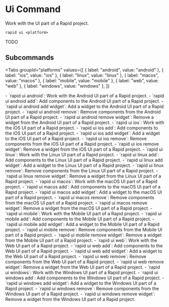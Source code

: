 # Ui Command

Work with the UI part of a Rapid project.

```
rapid ui <platform>
```

TODO

## Subcommands

<Tabs
  groupId="platforms"
  values={[
    { label: "android", value: "android" },
    { label: "ios", value: "ios" },
    { label: "linux", value: "linux" },
    { label: "macos", value: "macos" },
    { label: "mobile", value: "mobile" },
    { label: "web", value: "web" },
    { label: "windows", value: "windows" },
  ]}
>
<TabItem value="android">
- `rapid ui android`: Work with the Android UI part of a Rapid project.
  - `rapid ui android add`: Add components to the Android UI part of a Rapid project.
    - `rapid ui android add widget`: Add a widget to the Android UI part of a Rapid project.
  - `rapid ui android remove`: Remove components from the Android UI part of a Rapid project.
    - `rapid ui android remove widget`: Remove a widget from the Android UI part of a Rapid project.
</TabItem>
<TabItem value="ios">
- `rapid ui ios`: Work with the iOS UI part of a Rapid project.
  - `rapid ui ios add`: Add components to the iOS UI part of a Rapid project.
    - `rapid ui ios add widget`: Add a widget to the iOS UI part of a Rapid project.
  - `rapid ui ios remove`: Remove components from the iOS UI part of a Rapid project.
    - `rapid ui ios remove widget`: Remove a widget from the iOS UI part of a Rapid project.
</TabItem>
<TabItem value="linux">
- `rapid ui linux`: Work with the Linux UI part of a Rapid project.
  - `rapid ui linux add`: Add components to the Linux UI part of a Rapid project.
    - `rapid ui linux add widget`: Add a widget to the Linux UI part of a Rapid project.
  - `rapid ui linux remove`: Remove components from the Linux UI part of a Rapid project.
    - `rapid ui linux remove widget`: Remove a widget from the Linux UI part of a Rapid project.
</TabItem>
<TabItem value="macos">
- `rapid ui macos`: Work with the macOS UI part of a Rapid project.
  - `rapid ui macos add`: Add components to the macOS UI part of a Rapid project.
    - `rapid ui macos add widget`: Add a widget to the macOS UI part of a Rapid project.
  - `rapid ui macos remove`: Remove components from the macOS UI part of a Rapid project.
    - `rapid ui macos remove widget`: Remove a widget from the macOS UI part of a Rapid project.
</TabItem>
<TabItem value="mobile">
- `rapid ui mobile`: Work with the Mobile UI part of a Rapid project.
  - `rapid ui mobile add`: Add components to the Mobile UI part of a Rapid project.
    - `rapid ui mobile add widget`: Add a widget to the Mobile UI part of a Rapid project.
  - `rapid ui mobile remove`: Remove components from the Mobile UI part of a Rapid project.
    - `rapid ui mobile remove widget`: Remove a widget from the Mobile UI part of a Rapid project.
</TabItem>
<TabItem value="web">
- `rapid ui web`: Work with the Web UI part of a Rapid project.
  - `rapid ui web add`: Add components to the Web UI part of a Rapid project.
    - `rapid ui web add widget`: Add a widget to the Web UI part of a Rapid project.
  - `rapid ui web remove`: Remove components from the Web UI part of a Rapid project.
    - `rapid ui web remove widget`: Remove a widget from the Web UI part of a Rapid project.
</TabItem>
<TabItem value="windows">
- `rapid ui windows`: Work with the Windows UI part of a Rapid project.
  - `rapid ui windows add`: Add components to the Windows UI part of a Rapid project.
    - `rapid ui windows add widget`: Add a widget to the Windows UI part of a Rapid project.
  - `rapid ui windows remove`: Remove components from the Windows UI part of a Rapid project.
    - `rapid ui windows remove widget`: Remove a widget from the Windows UI part of a Rapid project.
</TabItem>
</Tabs>